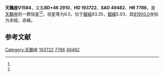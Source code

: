 {{Starbox begin
| name = 天鵝座V1584
}}
{{Starbox observe
| epoch = [[J2000.0|J2000.0]]
| constell = [[天鵝座|天鵝座]]<ref name=SIMBAD>{{cite web
 | url=http://simbad.u-strasbg.fr/simbad/sim-id?Ident=HR+7786
 | title=Pulsating variable Star
 | publisher=Centre de Données astronomiques de Strasbourg
 | work=SIMBAD
 | accessdate=2012-07-13
 | archive-date=2021-08-29
 | archive-url=https://web.archive.org/web/20210829180602/http://simbad.u-strasbg.fr/simbad/sim-id?Ident=HR+7786
 | dead-url=no
 }}</ref><ref name=DATA>{{cite web
 | url=http://vizier.u-strasbg.fr/viz-bin/VizieR-5?-out.add=.&-source=5050&-corr=PK=HR&-out.max=9999&HR=7786
 | title=VizieR Detailed Page
 | accessdate=2012-07-13
 | archive-date=2016-03-05
 | archive-url=https://web.archive.org/web/20160305032029/http://vizier.u-strasbg.fr/viz-bin/VizieR-5?-out.add=.&-source=5050&-corr=PK=HR&-out.max=9999&HR=7786
 | dead-url=no
 }}</ref>
| 星官 = 
| ra = {{RA|20|19|56.1}}<ref name=SIMBAD /><ref name=DATA />
| dec = {{DEC|+46|50|15}}<ref name=SIMBAD /><ref name=DATA />
| appmag_v = 6.5<ref name=SIMBAD /><ref name=DATA />
}}
{{Starbox character
| class = B8/9IIIpSi<ref name=SIMBAD /><ref name=DATA />
| b-v = -0.06<ref name=SIMBAD /><ref name=DATA />
| u-b = -0.37<ref name=SIMBAD /><ref name=DATA />
| r-i = <ref name=SIMBAD /><ref name=DATA />
| variable = 
}}
{{Starbox astrometry
| radial_v = -0.37
| prop_mo_ra = -11
| parallax = 
| p_error = 
}}
{{Starbox catalog
| names =BD+46 2910，[[SAO星表|SAO]] 49482，[[HD星表|HD]] 193722，[[HR星表|HR]] 7786}}
{{Starbox reference |Simbad=HR+7786}}
{{Starbox end}}

'''天鵝座V1584'''，又名'''BD+46 2910'''，'''HD 193722'''、'''SAO 49482'''、'''HR 7786'''，是[[天鵝座|天鵝座]]的一颗恒星<ref name=SIMBAD /><ref name=DATA />，视星等为6.5，位于[[銀道座標系|銀經]]83.35，[[銀道座標系|銀緯]]5.93，其[[B1900.0|B1900.0]]坐标为赤經{{RA|20|16|45.3}}，赤緯{{DEC|+46|5.93|16}}。

== 参考文献 ==
{{reflist}}

{{star-stub}}

{{天鵝座恒星}}
[[Category:天鵝座|Category:天鵝座]]
[[Category:HD和HDE天體|193722]]
[[Category:HR天體|7786]]
[[Category:SAO天體|49482]]